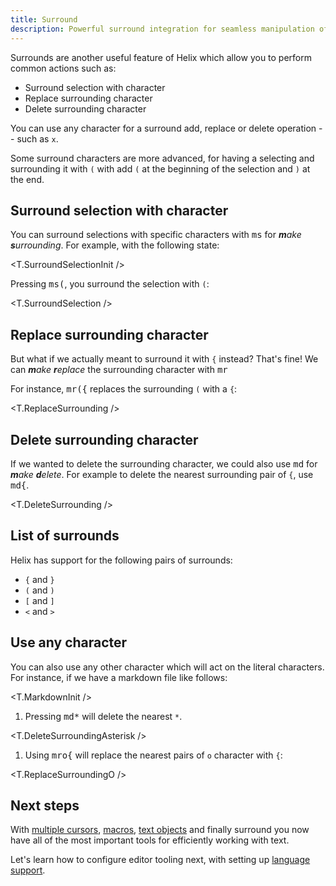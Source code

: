 ```yaml
---
title: Surround
description: Powerful surround integration for seamless manipulation of text
---
```



Surrounds are another useful feature of Helix which allow you to perform common actions such as:

- Surround selection with character
- Replace surrounding character
- Delete surrounding character

You can use any character for a surround add, replace or delete operation -- such as `x`.

Some surround characters are more advanced, for having a selecting and surrounding it with `(` with add `(` at the beginning of the selection and `)` at the end.

## Surround selection with character

You can surround selections with specific characters with <kbd>ms</kbd> for _**m**ake **s**urrounding_. For example, with the following state:

<T.SurroundSelectionInit />

Pressing <kbd>ms(</kbd>, you surround the selection with `(`:

<T.SurroundSelection />

## Replace surrounding character

But what if we actually meant to surround it with `{` instead? That's fine! We can _**m**ake **r**eplace_ the surrounding character with <kbd>mr</kbd>

For instance, <kbd>mr(\{</kbd> replaces the surrounding `(` with a `{`:

<T.ReplaceSurrounding />

## Delete surrounding character

If we wanted to delete the surrounding character, we could also use <kbd>md</kbd> for _**m**ake **d**elete_. For example to delete the nearest surrounding pair of `{`, use <kbd>md\{</kbd>.

<T.DeleteSurrounding />

## List of surrounds

Helix has support for the following pairs of surrounds:

- `{` and `}`
- `(` and `)`
- `[` and `]`
- `<` and `>`

## Use any character

You can also use any other character which will act on the literal characters. For instance, if we have a markdown file like follows:

<T.MarkdownInit />

1. Pressing <kbd>md*</kbd> will delete the nearest `*`.

<T.DeleteSurroundingAsterisk />

1. Using <kbd>mro\{</kbd> will replace the nearest pairs of `o` character with `{`:

<T.ReplaceSurroundingO />

## Next steps

With [multiple cursors](/usage/multiple-cursors), [macros](/usage/macros), [text objects](/usage/text-bojects) and finally surround you now have all of the most important tools for efficiently working with text.

Let's learn how to configure editor tooling next, with setting up [language support](/usage/language-support).
